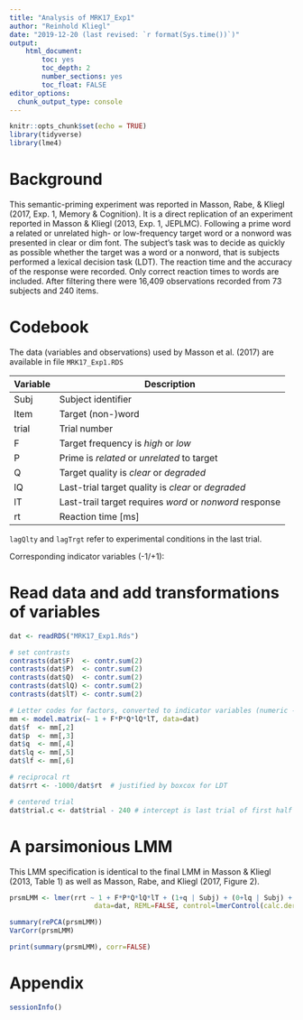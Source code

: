 ```yaml
---
title: "Analysis of MRK17_Exp1"
author: "Reinhold Kliegl"
date: "2019-12-20 (last revised: `r format(Sys.time())`)"
output: 
    html_document:
        toc: yes
        toc_depth: 2
        number_sections: yes
        toc_float: FALSE
editor_options: 
  chunk_output_type: console
---
```



```r
knitr::opts_chunk$set(echo = TRUE)
library(tidyverse)
library(lme4)
```

# Background

This semantic-priming experiment was reported in Masson, Rabe, & Kliegl (2017, Exp. 1, Memory & Cognition). It is a direct replication of an experiment reported in Masson & Kliegl (2013, Exp. 1, JEPLMC). Following a prime word a related or unrelated high- or low-frequency target word or a nonword was presented in clear or dim font. The subject's task was to decide as quickly as possible whether the target was a word or a nonword, that is subjects performed a lexical decision task (LDT). The reaction time and the accuracy of the response were recorded. Only correct reaction times to words are included. After filtering there were 16,409 observations recorded from 73 subjects and 240 items.

# Codebook

The data (variables and observations) used by Masson et al. (2017) are available in file `MRK17_Exp1.RDS`

|Variable | Description|
|---------|----------- |
|Subj     | Subject identifier |
|Item     | Target (non-)word  |    
|trial    | Trial number |
|F        | Target frequency is _high_  or _low_ |
|P        | Prime is _related_ or _unrelated_ to target |
|Q        | Target quality is _clear_ or _degraded_   |
|lQ       | Last-trial target quality is _clear_ or _degraded_  |
|lT       | Last-trail target requires _word_ or _nonword_ response |
|rt       | Reaction time [ms] |

`lagQlty` and `lagTrgt` refer to experimental conditions in the last trial. 

Corresponding indicator variables (-1/+1):


# Read data and add transformations of variables

```r
dat <- readRDS("MRK17_Exp1.Rds")

# set contrasts 
contrasts(dat$F)  <- contr.sum(2)
contrasts(dat$P)  <- contr.sum(2)
contrasts(dat$Q)  <- contr.sum(2)
contrasts(dat$lQ) <- contr.sum(2)
contrasts(dat$lT) <- contr.sum(2)

# Letter codes for factors, converted to indicator variables (numeric -> lower case)
mm <- model.matrix(~ 1 + F*P*Q*lQ*lT, data=dat)
dat$f  <- mm[,2]
dat$p  <- mm[,3]
dat$q  <- mm[,4]
dat$lq <- mm[,5]
dat$lf <- mm[,6]

# reciprocal rt 
dat$rrt <- -1000/dat$rt  # justified by boxcox for LDT

# centered trial
dat$trial.c <- dat$trial - 240 # intercept is last trial of first half of session
```

# A parsimonious LMM

This LMM specification is identical to the final LMM in Masson & Kliegl (2013, Table 1) as well as Masson, Rabe, and Kliegl (2017, Figure 2).

```r
prsmLMM <- lmer(rrt ~ 1 + F*P*Q*lQ*lT + (1+q | Subj) + (0+lq | Subj) + (1 | Item) + (0+p | Item), 
                     data=dat, REML=FALSE, control=lmerControl(calc.derivs=FALSE))

summary(rePCA(prsmLMM))
VarCorr(prsmLMM)

print(summary(prsmLMM), corr=FALSE)
```


# Appendix

```r
sessionInfo()
```

